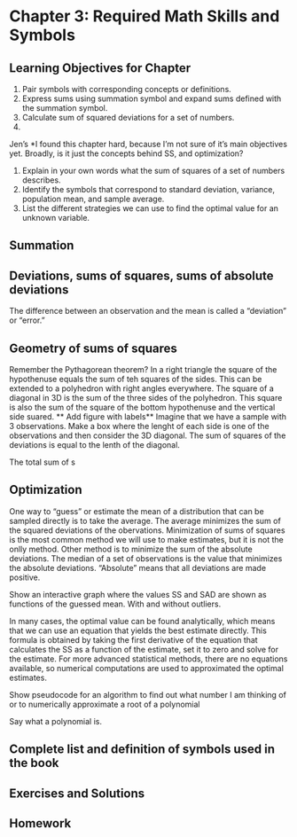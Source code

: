 # Chapter 3:  Required Math Skills and Symbols {#ch.math}

## Learning Objectives for Chapter

1. Pair symbols with corresponding concepts or definitions.
1. Express sums using summation symbol and expand sums defined with the summation symbol.
1. Calculate sum of squared deviations for a set of numbers.
1. 

Jen's 
*I found this chapter hard, because I'm not sure of it's main objectives yet.  Broadly, is it just the concepts behind SS, and optimization?

1. Explain in your own words what the sum of squares of a set of numbers describes.  
2. Identify the symbols that correspond to standard deviation, variance, population mean, and sample average.  
3. List the different strategies we can use to find the optimal value for an unknown variable.


## Summation
## Deviations, sums of squares, sums of absolute deviations

The difference between an observation and the mean is called a "deviation" or "error."



## Geometry of sums of squares

Remember the Pythagorean theorem? In a right triangle the square of the hypothenuse equals the sum of teh squares of the sides. This can be extended to a polyhedron with right angles everywhere. The square of a diagonal in 3D is the sum of the three sides of the polyhedron. This square is also the sum of the square of the bottom hypothenuse and the vertical side suared. ** Add figure with labels** 
Imagine that we have a sample with 3 observations. Make a box where the lenght of each side is one of the observations and then consider the 3D diagonal. The sum of squares of the deviations is equal to the lenth of the diagonal.

The total sum of s

## Optimization

One way to "guess" or estimate the mean of a distribution that can be sampled directly is to take the average. The average minimizes the sum of the squared deviations of the obervations. Minimization of sums of squares is the most common method we will use to make estimates, but it is not the onlly method. Other method is to minimize the sum of the absolute deviations. The median of a set of observations is the value that minimizes the absolute deviations. "Absolute" means that all deviations are made positive.

Show an interactive graph where the values SS and SAD are shown as functions of the guessed mean. With and without outliers.

In many cases, the optimal value can be found analytically, which means that we can use an equation that yields the best estimate directly. This formula is obtained by taking the first derivative of the equation that calculates the SS as a function of the estimate, set it to zero and solve for the estimate. For more advanced statistical methods, there are no equations available, so numerical computations are used to approximated the optimal estimates.

Show pseudocode for an algorithm to find out what number I am thinking of or to numerically approximate a root of a polynomial

Say what a polynomial is.

## Complete list and definition of symbols used in the book



## Exercises and Solutions

## Homework

